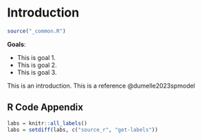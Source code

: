 # Introduction {#sec-intro}

```r
source("_common.R")
```

__Goals__: 

* This is goal 1.
* This is goal 2.
* This is goal 3.

This is an introduction. This is a reference @dumelle2023spmodel

## R Code Appendix

```r
labs = knitr::all_labels()
labs = setdiff(labs, c("source_r", "get-labels"))
```

```r
```
